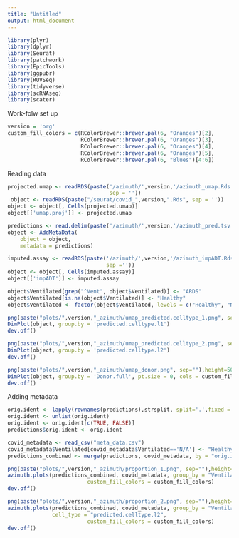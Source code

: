 ---
title: "Untitled"
output: html_document
---

```{r setup}
library(plyr)
library(dplyr)
library(Seurat)
library(patchwork)
library(EpicTools)
library(ggpubr)
library(RUVSeq)
library(tidyverse)
library(scRNAseq)
library(scater)
```

Work-folw set up
```{r}
version = 'org'
custom_fill_colors = c(RColorBrewer::brewer.pal(6, "Oranges")[2], 
                       RColorBrewer::brewer.pal(6, "Oranges")[3], 
                       RColorBrewer::brewer.pal(6, "Oranges")[4],
                       RColorBrewer::brewer.pal(6, "Oranges")[5],
                       RColorBrewer::brewer.pal(6, "Blues")[4:6])
```

Reading data
```{r }
projected.umap <- readRDS(paste('/azimuth/',version,'/azimuth_umap.Rds', 
                                sep = ''))
 object <- readRDS(paste("/seurat/covid_",version,".Rds", sep = ''))
object <- object[, Cells(projected.umap)]
object[['umap.proj']] <- projected.umap
```



```{r }
predictions <- read.delim(paste('/azimuth/',version,'/azimuth_pred.tsv',sep=''), row.names = 1)
object <- AddMetaData(
	object = object,
	metadata = predictions)
```

```{r}
imputed.assay <- readRDS(paste('/azimuth/',version,'/azimuth_impADT.Rds', 
                               sep =''))
object <- object[, Cells(imputed.assay)]
object[['impADT']] <- imputed.assay
```

```{r}
object$Ventilated[grep("^Vent", object$Ventilated)] <- "ARDS"
object$Ventilated[is.na(object$Ventilated)] <- "Healthy"
object$Ventilated <- factor(object$Ventilated, levels = c("Healthy", "NonVent", "ARDS"))
```


```{r}
png(paste("plots/",version,"_azimuth/umap_predicted.celltype_1.png", sep=""),height=500,width=600)
DimPlot(object, group.by = 'predicted.celltype.l1') 
dev.off()

```

```{r}
png(paste("plots/",version,"_azimuth/umap_predicted.celltype_2.png", sep=""),height=500,width=700)
DimPlot(object, group.by = 'predicted.celltype.l2') 
dev.off()

```

```{r}
png(paste("plots/",version,"_azimuth/umap_donor.png", sep=""),height=500,width=600)
DimPlot(object, group.by = 'Donor.full', pt.size = 0, cols = custom_fill_colors) 
dev.off()
```
Adding metadata 
```{r}
orig.ident <- lapply(rownames(predictions),strsplit, split='.',fixed = TRUE)
orig.ident <- unlist(orig.ident)
orig.ident <- orig.ident[c(TRUE, FALSE)]
predictions$orig.ident <- orig.ident
```

```{r}
covid_metadata <- read_csv("meta_data.csv")
covid_metadata$Ventilated[covid_metadata$Ventilated=='N/A'] <- "Healthy"
predictions_combined <- merge(predictions, covid_metadata, by = "orig.ident")
```


```{r}
png(paste("plots/",version,"_azimuth/proportion_1.png", sep=""),height=500,width=600)
azimuth.plots(predictions_combined, covid_metadata, group_by = "Ventilated", cell_type = "predicted.celltype.l1",
                         custom_fill_colors = custom_fill_colors)
dev.off()
```


```{r}
png(paste("plots/",version,"_azimuth/proportion_2.png", sep=""),height=700,width=600)
azimuth.plots(predictions_combined, covid_metadata, group_by = "Ventilated", 
              cell_type = "predicted.celltype.l2",
                         custom_fill_colors = custom_fill_colors)
dev.off()
```

